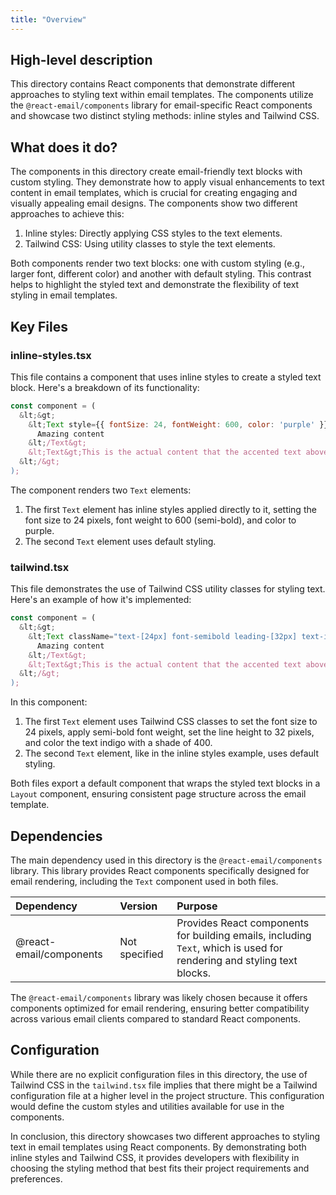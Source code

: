 ```yaml
---
title: "Overview"
---
```


## High-level description
This directory contains React components that demonstrate different approaches to styling text within email templates. The components utilize the `@react-email/components` library for email-specific React components and showcase two distinct styling methods: inline styles and Tailwind CSS.

## What does it do?
The components in this directory create email-friendly text blocks with custom styling. They demonstrate how to apply visual enhancements to text content in email templates, which is crucial for creating engaging and visually appealing email designs. The components show two different approaches to achieve this:

1. Inline styles: Directly applying CSS styles to the text elements.
2. Tailwind CSS: Using utility classes to style the text elements.

Both components render two text blocks: one with custom styling (e.g., larger font, different color) and another with default styling. This contrast helps to highlight the styled text and demonstrate the flexibility of text styling in email templates.

## Key Files

### inline-styles.tsx
This file contains a component that uses inline styles to create a styled text block. Here's a breakdown of its functionality:

```jsx
const component = (
  &lt;&gt;
    &lt;Text style={{ fontSize: 24, fontWeight: 600, color: 'purple' }}&gt;
      Amazing content
    &lt;/Text&gt;
    &lt;Text&gt;This is the actual content that the accented text above refers to.&lt;/Text&gt;
  &lt;/&gt;
);
```

The component renders two `Text` elements:
1. The first `Text` element has inline styles applied directly to it, setting the font size to 24 pixels, font weight to 600 (semi-bold), and color to purple.
2. The second `Text` element uses default styling.

### tailwind.tsx
This file demonstrates the use of Tailwind CSS utility classes for styling text. Here's an example of how it's implemented:

```jsx
const component = (
  &lt;&gt;
    &lt;Text className="text-[24px] font-semibold leading-[32px] text-indigo-400"&gt;
      Amazing content
    &lt;/Text&gt;
    &lt;Text&gt;This is the actual content that the accented text above refers to.&lt;/Text&gt;
  &lt;/&gt;
);
```

In this component:
1. The first `Text` element uses Tailwind CSS classes to set the font size to 24 pixels, apply semi-bold font weight, set the line height to 32 pixels, and color the text indigo with a shade of 400.
2. The second `Text` element, like in the inline styles example, uses default styling.

Both files export a default component that wraps the styled text blocks in a `Layout` component, ensuring consistent page structure across the email template.

## Dependencies
The main dependency used in this directory is the `@react-email/components` library. This library provides React components specifically designed for email rendering, including the `Text` component used in both files.

| Dependency | Version | Purpose |
|:-----------|:--------|:--------|
| @react-email/components | Not specified | Provides React components for building emails, including `Text`, which is used for rendering and styling text blocks. |

The `@react-email/components` library was likely chosen because it offers components optimized for email rendering, ensuring better compatibility across various email clients compared to standard React components.

## Configuration
While there are no explicit configuration files in this directory, the use of Tailwind CSS in the `tailwind.tsx` file implies that there might be a Tailwind configuration file at a higher level in the project structure. This configuration would define the custom styles and utilities available for use in the components.

In conclusion, this directory showcases two different approaches to styling text in email templates using React components. By demonstrating both inline styles and Tailwind CSS, it provides developers with flexibility in choosing the styling method that best fits their project requirements and preferences.